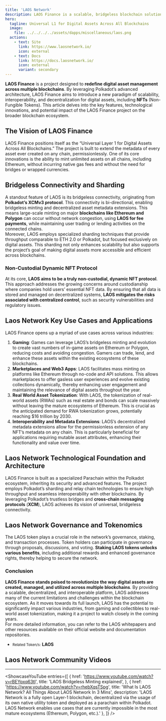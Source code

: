 ```yaml
---
title: 'LAOS Network'
description: LAOS Finance is a scalable, bridgeless blockchain solution for digital assets and NFTs, leveraging Polkadot’s advanced technology for seamless interoperability.
hero:
  tagline: Universal L1 for Digital Assets Across All Blockchains
  image: 
    file: ../../../../assets/dapps/miscellaneous/laos.png
  actions:
    - text: Site
      link: https://www.laosnetwork.io/
      icon: external
    - text: Docs
      link: https://docs.laosnetwork.io/
      icon: external
      variant: secondary
---
```



 **LAOS Finance** is a project designed to **redefine digital asset management across multiple blockchains**. By leveraging Polkadot’s advanced architecture, LAOS Finance aims to introduce a new paradigm of scalability, interoperability, and decentralization for digital assets, including **NFTs** (Non-Fungible Tokens). This article delves into the key features, technological innovations, and potential impact of the LAOS Finance project on the broader blockchain ecosystem.

## The Vision of LAOS Finance
LAOS Finance positions itself as the “Universal Layer 1 for Digital Assets Across All Blockchains.” The project is built to extend the metadata of every asset ever created on any chain, permissionlessly. One of its core innovations is the ability to mint unlimited assets on all chains, including Ethereum, without incurring native gas fees and without the need for bridges or wrapped currencies​​.

## Bridgeless Connectivity and Sharding
A standout feature of LAOS is its bridgeless connectivity, originating from **Polkadot’s XCMv3 protocol**. This connectivity is bi-directional, enabling bridgeless minting and decentralized asset metadata extensions. This means large-scale minting on major **blockchains like Ethereum and Polygon** can occur without network congestion, using **LAOS for fee payments**, while maintaining user trading or lending activities on the connected chains​.  
Moreover, LAOS employs specialized sharding techniques that provide throughput comparable to ETH 2.0 or Polkadot, but focused exclusively on digital assets. This sharding not only enhances scalability but also supports the project’s goal of making digital assets more accessible and efficient across blockchains​​.

### Non-Custodial Dynamic NFT Protocol
At its core, **LAOS aims to be a truly non-custodial, dynamic NFT protocol**. This approach addresses the growing concerns around custodianship where companies hold users’ essential NFT data. By ensuring that all data is stored and managed on decentralized systems, **LAOS mitigates the risks associated with centralized control**, such as security vulnerabilities and regulatory issues​​.

## Laos Network Key Use Cases and Applications
LAOS Finance opens up a myriad of use cases across various industries:
1. **Gaming**: Games can leverage LAOS’s bridgeless minting and evolution to create vast numbers of in-game assets on Ethereum or Polygon, reducing costs and avoiding congestion. Gamers can trade, lend, and enhance these assets within the existing ecosystems of these blockchains​.
2. **Marketplaces and Web3 Apps**: LAOS facilitates mass minting on platforms like Ethereum through no-code and API solutions. This allows marketplaces to offer gasless user experiences and evolve existing collections dynamically, thereby enhancing user engagement and maintaining the relevance of digital assets throughout the year​.
3. **Real World Asset Tokenization**: With LAOS, the tokenization of real-world assets (RWAs) such as real estate and bonds can scale massively without leaving the mature ecosystems of Ethereum. This is crucial as the anticipated demand for RWA tokenization grows, potentially reaching $16 trillion by 2030.
4. **Interoperability and Metadata Extensions**: LAOS’s decentralized metadata extensions allow for the permissionless extension of any NFT’s metadata on any chain. This is particularly beneficial for applications requiring mutable asset attributes, enhancing their functionality and value over time.

## Laos Network Technological Foundation and Architecture
LAOS Finance is built as a specialized Parachain within the Polkadot ecosystem, inheriting its security and advanced features. The project employs Polkadot’s sharding and relay chain technologies to ensure high throughput and seamless interoperability with other blockchains. By leveraging Polkadot’s trustless bridges and **cross-chain messaging protocols** (**XCM**), LAOS achieves its vision of universal, bridgeless connectivity​.

## Laos Network Governance and Tokenomics
The LAOS token plays a crucial role in the network’s governance, staking, and transaction processes. Token holders can participate in governance through proposals, discussions, and voting. **Staking LAOS tokens unlocks various benefits**, including additional rewards and enhanced governance rights, thereby helping to secure the network​​.

### Conclusion
**LAOS Finance stands poised to revolutionize the way digital assets are created, managed, and utilized across multiple blockchains**. By providing a scalable, decentralized, and interoperable platform, LAOS addresses many of the current limitations and challenges within the blockchain ecosystem. As it moves towards its full launch, LAOS has the potential to significantly impact various industries, from gaming and collectibles to real-world asset tokenization, making it a project to watch closely in the coming years.  
For more detailed information, you can refer to the LAOS whitepapers and other resources available on their official website and documentation repositories.

- <small>Related Token/s:</small> **LAOS**

## Laos Network Community Videos
------------
<ShowcaseYouTube
  entries={[
    {
      href: 'https://www.youtube.com/watch?v=rBEYpxq63tI',
      title: 'LAOS Bridgeless Minting explained',
    },
    {
      href: 'https://www.youtube.com/watch?v=rhebXqsTSpg',
      title: 'What Is LAOS Network? All Things About LAOS Network In 3 Mins',
      description: 'LAOS Network is a fully open Layer-1 blockchain, decentralized via the usage of its own native utility token and deployed as a parachain within Polkadot. LAOS Network enables use cases that are currently impossible in the most mature ecosystems (Ethereum, Polygon, etc.).'
    },
  ]} />

